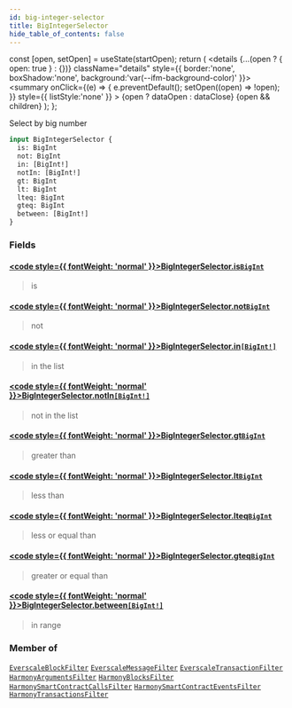 ```yaml
---
id: big-integer-selector
title: BigIntegerSelector
hide_table_of_contents: false
---
```







  const [open, setOpen] = useState(startOpen);
  return (
    <details {...(open ? { open: true } : {})} className="details" style={{ border:'none', boxShadow:'none', background:'var(--ifm-background-color)' }}>
      <summary
        onClick={(e) => {
          e.preventDefault();
          setOpen((open) => !open);
        }}
        style={{ listStyle:'none' }}
      >
      {open ? dataOpen : dataClose}
      </summary>
      {open && children}
    </details>
  );
};








Select by big number


```graphql
input BigIntegerSelector {
  is: BigInt
  not: BigInt
  in: [BigInt!]
  notIn: [BigInt!]
  gt: BigInt
  lt: BigInt
  lteq: BigInt
  gteq: BigInt
  between: [BigInt!]
}
```




### Fields

#### [<code style={{ fontWeight: 'normal' }}>BigIntegerSelector.<b>is</b></code>](#)<Bullet />[`BigInt`](/docs/v1/graphql-reference/scalars/big-int) <Badge class="badge badge--secondary" text="scalar"/> 
> 
> 
> is
> 

#### [<code style={{ fontWeight: 'normal' }}>BigIntegerSelector.<b>not</b></code>](#)<Bullet />[`BigInt`](/docs/v1/graphql-reference/scalars/big-int) <Badge class="badge badge--secondary" text="scalar"/> 
> 
> 
> not
> 

#### [<code style={{ fontWeight: 'normal' }}>BigIntegerSelector.<b>in</b></code>](#)<Bullet />[`[BigInt!]`](/docs/v1/graphql-reference/scalars/big-int) <Badge class="badge badge--secondary" text="list"/> <Badge class="badge badge--secondary" text="scalar"/> 
> 
> 
> in the list
> 

#### [<code style={{ fontWeight: 'normal' }}>BigIntegerSelector.<b>notIn</b></code>](#)<Bullet />[`[BigInt!]`](/docs/v1/graphql-reference/scalars/big-int) <Badge class="badge badge--secondary" text="list"/> <Badge class="badge badge--secondary" text="scalar"/> 
> 
> 
> not in the list
> 

#### [<code style={{ fontWeight: 'normal' }}>BigIntegerSelector.<b>gt</b></code>](#)<Bullet />[`BigInt`](/docs/v1/graphql-reference/scalars/big-int) <Badge class="badge badge--secondary" text="scalar"/> 
> 
> 
> greater than
> 

#### [<code style={{ fontWeight: 'normal' }}>BigIntegerSelector.<b>lt</b></code>](#)<Bullet />[`BigInt`](/docs/v1/graphql-reference/scalars/big-int) <Badge class="badge badge--secondary" text="scalar"/> 
> 
> 
> less than
> 

#### [<code style={{ fontWeight: 'normal' }}>BigIntegerSelector.<b>lteq</b></code>](#)<Bullet />[`BigInt`](/docs/v1/graphql-reference/scalars/big-int) <Badge class="badge badge--secondary" text="scalar"/> 
> 
> 
> less or equal than
> 

#### [<code style={{ fontWeight: 'normal' }}>BigIntegerSelector.<b>gteq</b></code>](#)<Bullet />[`BigInt`](/docs/v1/graphql-reference/scalars/big-int) <Badge class="badge badge--secondary" text="scalar"/> 
> 
> 
> greater or equal than
> 

#### [<code style={{ fontWeight: 'normal' }}>BigIntegerSelector.<b>between</b></code>](#)<Bullet />[`[BigInt!]`](/docs/v1/graphql-reference/scalars/big-int) <Badge class="badge badge--secondary" text="list"/> <Badge class="badge badge--secondary" text="scalar"/> 
> 
> 
> in range
> 



### Member of

[`EverscaleBlockFilter`](/docs/v1/graphql-reference/inputs/everscale-block-filter)  <Badge class="secondary" text="input"/><Bullet />[`EverscaleMessageFilter`](/docs/v1/graphql-reference/inputs/everscale-message-filter)  <Badge class="secondary" text="input"/><Bullet />[`EverscaleTransactionFilter`](/docs/v1/graphql-reference/inputs/everscale-transaction-filter)  <Badge class="secondary" text="input"/><Bullet />[`HarmonyArgumentsFilter`](/docs/v1/graphql-reference/inputs/harmony-arguments-filter)  <Badge class="secondary" text="input"/><Bullet />[`HarmonyBlocksFilter`](/docs/v1/graphql-reference/inputs/harmony-blocks-filter)  <Badge class="secondary" text="input"/><Bullet />[`HarmonySmartContractCallsFilter`](/docs/v1/graphql-reference/inputs/harmony-smart-contract-calls-filter)  <Badge class="secondary" text="input"/><Bullet />[`HarmonySmartContractEventsFilter`](/docs/v1/graphql-reference/inputs/harmony-smart-contract-events-filter)  <Badge class="secondary" text="input"/><Bullet />[`HarmonyTransactionsFilter`](/docs/v1/graphql-reference/inputs/harmony-transactions-filter)  <Badge class="secondary" text="input"/>


